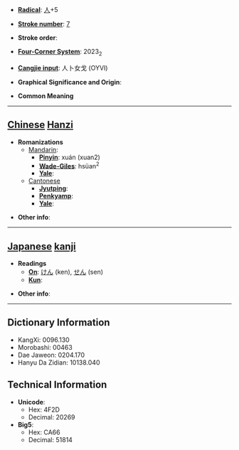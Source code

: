 * '''[[Wiktionary:Chinese radical index| Radical]]''': [[Wiktionary:Chinese radical index 人|人]]+5

* '''[[Wiktionary:Chinese total strokes index|Stroke number]]''': [[Wiktionary:Chinese total strokes index 7|7]]

* '''Stroke order''': 

* '''[[Wiktionary:Chinese four corner index|Four-Corner System]]''': 2023<sub>2</sub>

* '''[[Wiktionary:Chinese Cangjie index|Cangjie input]]''': 人卜女戈 (OYVI)

* '''Graphical Significance and Origin''': 

* '''Common Meaning'''

----

== [[Chinese]] [[Hanzi]] ==

* '''Romanizations'''
** [[Mandarin]]:
*** '''[[Pinyin]]''': xuán (xuan2)
*** '''[[Wade-Giles]]''': hsüan<sup>2</sup>
*** '''[[Yale]]''': 
**[[Cantonese]]
***'''[[Jyutping]]''':
***'''[[Penkyamp]]''': 
***'''[[Yale]]''': 

* '''Other info''': 

----

== [[Japanese]] [[kanji]] ==

* '''Readings'''
** '''[[On]]''': [[けん]] (ken), [[せん]] (sen)
** '''[[Kun]]''': 

* '''Other info''':  

----

== Dictionary Information ==

* KangXi: 0096.130
* Morobashi: 00463
* Dae Jaweon: 0204.170
* Hanyu Da Zidian: 10138.040

== Technical Information ==

* '''Unicode''':
** Hex: 4F2D
** Decimal: 20269
* '''Big5''':
** Hex: CA66
** Decimal: 51814